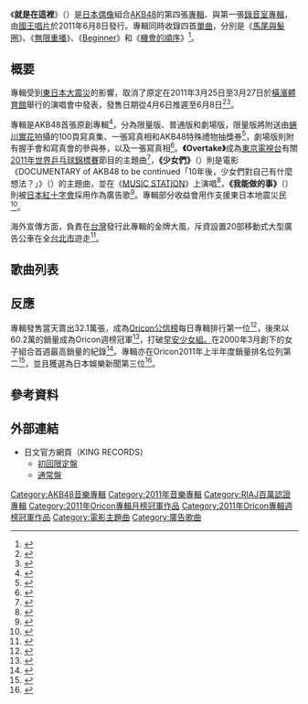 {{noteta
|T=zh-cn:就是在这里;zh-tw:就是在這裡;zh-hk:就是在這裡;zh-sg:就是在这里;zh-hans:就是在这里;zh-hant:就是在這裡;zh-mo:就是在這裡;
|1=zh-cn:就是在这里;zh-tw:就是在這裡;zh-hk:就是在這裡;zh-sg:就是在这里;zh-hans:就是在这里;zh-hant:就是在這裡;zh-mo:就是在這裡;
}}
{{Infobox Album
| Name           = 《就是在這裡》
| Type           = [[錄音室專輯|錄音室專輯]]
| Cover          = 3rdAlbum kokoniitakoto regular.jpg
| Caption        = 通常盤
| Artist         = [[AKB48|AKB48]]
| Released       = 2011年6月8日
| Recorded       =
| Genre          = [[日本流行音樂|日本流行音樂]]
| Length         = 1:09:04
| Label          = [[國王唱片|國王唱片]]
| Producer       = [[秋元康|秋元康]]
| Reviews        =
| Chart position = <li>週榜第1位（[[Oricon|Oricon]]）<li>2011年度6月第1位（Oricon）<li>2011年度上半年第2位（Oricon）<li>2011年度7月第10位（Oricon）<li>2011年度第2位（Oricon）<li>登場26回（Oricon）
| Certification  = <li>百万（[[日本唱片协会|日本唱片协会]]）<ref>{{cite web|script-title=ja:2011年06月 ゴールド等認定作品一覧|url=http://www.riaj.or.jp/data/others/gold/201106.html|publisher=日本唱片协会|accessdate=2012-09-01|language=ja|archive-date=2013-09-15|archive-url=https://web.archive.org/web/20130915104658/http://www.riaj.or.jp/data/others/gold/201106.html|dead-url=no}}</ref> 
| Last album     = 《[[SET_LIST~Greatest_Songs~完全盤|SET LIST~Greatest Songs~完全盤]]》<br />（2010年）
| This album     = '''《就是在這裡》'''<br/>（2011年）
| Next album     = 《[[1830m|1830m]]》<br/>（2012年）
| Misc           = {{Singles
| Name           = 就是在這裡
| Type           = 錄音室專輯
| single 1       = 《[[馬尾與髮圈|馬尾與髮圈]]》
| single 1 date  = 2010年5月26日
| single 2       = 《[[無限重播|無限重播]]》
| single 2 date  = 2010年8月18日
| single 3       = 《[[Beginner_(AKB48單曲)|Beginner]]》
| single 3 date  = 2010年10月27日
| single 4       = 《[[機會的順序|機會的順序]]》
| single 4 date  = 2010年12月8日
}}
}}
《'''就是在這裡'''》（{{lang-ja|ここにいたこと}}）是[[日本偶像|日本偶像]]組合[[AKB48|AKB48]]的第四張[[專輯|專輯]]、與第一張[[錄音室專輯|錄音室專輯]]，由[[國王唱片|國王唱片]]於2011年6月8日發行。專輯同時收錄四首[[單曲|單曲]]，分別是《[[馬尾與髮圈|馬尾與髮圈]]》、《[[無限重播|無限重播]]》、《[[Beginner_(AKB48單曲)|Beginner]]》和《[[機會的順序|機會的順序]]》<ref>{{cite web|language=ja|url=https://okmusic.jp/news/9917|work=OKMusic|script-title=ja:AKB48、3rdアルバム発売日決定　5月にニューシングル|date=2011-03-29|accessdate=2018-02-19|archive-date=2018-02-20|archive-url=https://web.archive.org/web/20180220092214/https://okmusic.jp/news/9917|dead-url=no}}</ref>。

==概要==
專輯受到[[東日本大震災|東日本大震災]]的影響，取消了原定在2011年3月25日至3月27日於[[橫濱體育館|橫濱體育館]]舉行的演唱會中發表，發售日期從4月6日推遲至6月8日<ref>{{cite web|language=ja|url=http://ameblo.jp/akihabara48/entry-10830776523.html|work=[[AKB48|AKB48]]|script-title=ja:AKB48　3rdアルバム「ここにいたこと」発売日延期未定のご案内|date=2011-03-15|accessdate=2011-06-25|archive-date=2014-07-10|archive-url=https://web.archive.org/web/20140710213933/http://ameblo.jp/akihabara48/entry-10830776523.html|dead-url=no}}</ref><ref>{{cite web|language=ja|url=http://ameblo.jp/akihabara48/entry-10844560115.html|work=[[AKB48|AKB48]]|script-title=ja:AKB48　3rdアルバム「ここにいたこと」発売日決定のご案内|date=2011-03-29|accessdate=2011-06-25|archive-date=2014-07-10|archive-url=https://web.archive.org/web/20140710223623/http://ameblo.jp/akihabara48/entry-10844560115.html|dead-url=no}}</ref>。

專輯是AKB48首張原創專輯<ref>{{cite web|language=ja|url=http://natalie.mu/music/news/45991|work=natalie|script-title=ja:AKB48新アルバムに新曲11曲、SKE・SDN・NMB参加曲も|date=2011-03-05|accessdate=2011-06-25|archive-date=2012-08-13|archive-url=https://www.webcitation.org/69sXOIPUG?url=http://natalie.mu/music/news/45991|dead-url=no}}</ref>，分為限量版、普通版和劇場版，限量版將附送由[[蜷川實花|蜷川實花]]拍攝的100頁寫真集、一張寫真相和AKB48特殊禮物抽獎券<ref>{{cite web|language=ja|url=http://news.livedoor.com/article/detail/5394442/|work=livedoor news|publisher=Billboard Japan|script-title=ja:AKB48 最も腹黒いメンバーは？　新アルバム詳細も発表|date=2011-03-07|accessdate=2018-02-19|archive-date=2018-02-20|archive-url=https://web.archive.org/web/20180220152007/http://news.livedoor.com/article/detail/5394442/|dead-url=no}}</ref>，劇場版則附有握手會和寫真會的參與券，以及一張寫真相<ref>{{cite web|language=ja|url=http://www.oricon.co.jp/news/music/85042/|work=[[Oricon|Oricon]]|script-title=ja:AKB48、初のオリジナルアルバムが発売決定|date=2011-02-21|accessdate=2011-06-25|archive-date=2012-10-24|archive-url=https://web.archive.org/web/20121024035711/http://www.oricon.co.jp/news/music/85042/|dead-url=no}}</ref>。'''《Overtake》'''成為[[東京電視台|東京電視台]]有關[[2011年世界乒乓球錦標賽|2011年世界乒乓球錦標賽]]節目的主題曲<ref>{{cite web|language=ja|url=https://www.oricon.co.jp/news/86622/full/|work=[[Oricon|Oricon]]|script-title=ja:卓球愛好家・福澤朗が『世界卓球』メイン司会に！ サポーターは3年連続でAKB48|date=2011-04-14|accessdate=2018-02-19|archive-date=2018-02-20|archive-url=https://web.archive.org/web/20180220033105/https://www.oricon.co.jp/news/86622/full/|dead-url=no}}</ref>，'''《少女們》'''（{{lang|ja|少女たちよ}}）則是電影《DOCUMENTARY of AKB48 to be continued「10年後，少女們對自己有什麼想法？」》（{{lang|ja|DOCUMENTARY of AKB48 to be continued「10年後、少女たちは今の自分に何を思うのだろう?」}}）的主題曲，並在《[[MUSIC_STATION|MUSIC STATION]]》上演唱<ref>{{cite web|language=ja|url=https://natalie.mu/music/news/50776|work=ナタリー|script-title=ja:AKB48総選挙翌日「Mステ」に、関ジャニ∞、ファンモンも|date=2011-06-06|accessdate=2018-02-19|archive-date=2018-02-20|archive-url=https://web.archive.org/web/20180220033316/https://natalie.mu/music/news/50776|dead-url=no}}</ref>，'''《我能做的事》'''（{{lang|ja|僕にできること}}）則被[[紅十字會|日本紅十字會]]採用作為廣告歌<ref>{{cite web |language=ja |url=https://www.oricon.co.jp/news/87753/full/ |work=[[Oricon|Oricon]] |script-title=ja:AKB48を“顔”に起用　日本赤十字社、義援金総額は1873億円に |date=2011-05-17 |accessdate=2018-02-19 |archive-date=2018-02-19 |archive-url=https://web.archive.org/web/20180219210732/https://www.oricon.co.jp/news/87753/full/ |dead-url=no }}</ref>。專輯部分收益會用作支援東日本地震災民<ref>{{cite web|language=ja|url=http://www.hotexpress.co.jp/news/110329_akb48/|work=HOT EXPRESS|script-title=ja:AKB48 5月発売の新作を義援金に、さらに“選抜総選挙”実施へ|date=2011-03-29|accessdate=2018-02-19|archive-url=https://web.archive.org/web/20110409081041/http://www.hotexpress.co.jp/news/110329_akb48/|archive-date=2011-04-09|dead-url=yes}}</ref>。

海外宣傳方面，負責在[[台灣|台灣]]發行此專輯的金牌大風，斥資設置20部移動式大型廣告公車在全[[台北市|台北市]]遊走<ref>{{cite web|url=http://www.libertytimes.com.tw/2011/new/jun/9/today-show16.htm|work=[[自由時報|自由時報]]|title=AKB48坐公車 明起趴趴走|language=zh-hant|date=2011-06-09|accessdate=2011-06-25|deadurl=yes|archiveurl=https://web.archive.org/web/20110614103418/http://www.libertytimes.com.tw/2011/new/jun/9/today-show16.htm|archivedate=2011-06-14}}</ref>。

==歌曲列表==
{{tracklist
| headline        =
| extra_column    = 編曲
| total_length    = 1:09:04
| title1          = '''《少女們》'''
| writer1         = [[秋元康|秋元康]]和小網準
| extra1          = 野中雄一
| length1         = 4:31
| title2          = '''《Overtake》'''
| note2           = Team A
| writer2         = 秋元康和柴田尚
| extra2          = 丸山真由子
| length2         = 4:42
| title3          = '''《我能做的事》'''
| note3           = Team K
| writer3         = 秋元康和SOHO
| extra3          = 野中雄一
| length3         = 4:08
| title4          = '''《戀愛馬戲團》'''（{{lang|ja|恋愛サーカス}}）
| note4           = Team B
| writer4         = 秋元康和{{Link-ja|真崎修|真崎修}}
| extra4          = 真崎修
| length4         = 3:35
| title5          = '''《風的去向》'''（{{lang|ja|風の行方}}）
| note5           = [[倉持明日香|倉持明日香]]、[[指原莉乃|指原莉乃]]、[[高橋みなみ|高橋みなみ]]、[[大島優子|大島優子]]、[[峯岸みなみ|峯岸みなみ]]和[[柏木由紀|柏木由紀]]
| writer5         = 秋元康和{{Link-ja|島崎貴光|島崎貴光}}
| extra5          = 島崎貴光
| length5         = 5:05
| title6          = '''《任性的收藏品》'''（{{lang|ja|わがままコレクション}}）
| note6           = [[多田愛佳|多田愛佳]]、[[前田亞美|前田亞美]]、[[小森美果|小森美果]]、[[佐藤すみれ|佐藤すみれ]]、[[渡邊麻友|渡邊麻友]]和[[松井珠理奈|松井珠理奈]]
| writer6         = 秋元康和島崎貴光
| extra6          = 島崎貴光
| length6         = 4:53
| title7          = '''《人魚假期》'''（{{lang|ja|人魚のバカンス}}）
| note7           = [[高城亞樹|高城亞樹]]、[[仁藤萌乃|仁藤萌乃]]、[[橫山由依|橫山由依]]、[[河西智美|河西智美]]、[[北原里英|北原里英]]、[[佐藤亞美菜|佐藤亞美菜]]和[[增田有華|增田有華]]
| writer7         = 秋元康和{{Link-ja|上田起士|上田起士}}
| extra7          = 上田起士
| length7         = 3:58
| title8          = '''《你和我的關係》'''（{{lang|ja|君と僕の関係}}）
| note8           = [[前田敦子|前田敦子]]和[[板野友美|板野友美]]
| writer8         = 秋元康、DR. OWL和RAY. M
| extra8          = RAY. M
| length8         = 2:59
| title9          = '''《適可而止的建議》'''（{{lang|ja|イイカゲンのススメ}}）
| note9           = [[片山陽加|片山陽加]]、[[小嶋陽菜|小嶋陽菜]]、[[篠田麻里子|篠田麻里子]]、[[秋元才加|秋元才加]]、[[宮澤佐江|宮澤佐江]]和[[松井玲奈|松井玲奈]]
| writer9         = 秋元康和[[渡邊翔|渡邊翔]]
| extra9          = 生田真心
| length9         = 4:29
| title10         = '''《High school days》'''
| note10          = Team 研究生
| writer10        = 秋元康和{{Link-ja|鳥海剛史|鳥海剛史}}
| extra10         = {{Link-ja|清水武仁|清水武仁}}
| length10        = 4:34
| title11         = '''《推Team B》'''（{{lang|ja|チームB推し}}）
| note11          = Team B
| writer11        = 秋元康和吉野貴雄
| extra11         = 武藤星兒
| length11        = 4:26
| title12         = 《[[機會的順序|機會的順序]]》
| writer12        = 秋元康和小西裕子
| extra12         = 生田真心
| length12        = 4:17
| title13         = 《[[Beginner_(AKB48單曲)|Beginner]]》
| writer13        = 秋元康和{{Link-ja|井上義正|井上ヨシマサ}}
| extra13         = 井上義正
| length13        = 3:57
| title14         = 《[[馬尾與髮圈|馬尾與髮圈]]》
| writer14        = 秋元康和{{Link-ja|多田慎也|タダシンヤ}}
| extra14         = 生田真心
| length14        = 4:29
| title15         = 《[[無限重播|無限重播]]》
| writer15        = 秋元康和山崎燿
| extra15         = [[田中裕介|田中裕介]]
| length15        = 4:40
| title16         = '''《就是在這裡》'''
| note16          = [[AKB48|AKB48]]、[[SKE48|SKE48]]、[[SDN48|SDN48]]和[[NMB48|NMB48]]
| writer16        = 秋元康和KIS
| extra16         = {{Link-ja|樫原伸彥|樫原伸彦}}
| length16        = 4:11
}}

==反應==
專輯發售當天賣出32.1萬張，成為[[Oricon公信榜|Oricon公信榜]]每日專輯排行第一位<ref>{{cite web |language=ja |url=https://www.oricon.co.jp/news/88615/full/ |work=[[Oricon|Oricon]] |script-title=ja:AKB48初のオリジナルアルバム、初日売上32.1万枚で首位発進 |date=2011-06-08 |accessdate=2018-02-19 |archive-date=2018-02-20 |archive-url=https://web.archive.org/web/20180220033238/https://www.oricon.co.jp/news/88615/full/ |dead-url=no }}</ref>，後來以60.2萬的銷量成為Oricon週榜冠軍<ref>{{cite web|language=ja|url=https://mantan-web.jp/article/20110613dog00m200050000c.html|work=まんたんウェブ|script-title=ja:＜AKB48＞初のオリジナルアルバムが首位に　モー娘以来11年ぶりの初週50万枚突破|date=2011-06-14|accessdate=2018-02-19|archive-date=2018-02-19|archive-url=https://web.archive.org/web/20180219210757/https://mantan-web.jp/article/20110613dog00m200050000c.html|dead-url=no}}</ref>，打破[[早安少女組。|早安少女組。]]在2000年3月創下的女子組合首週最高銷量的紀錄<ref>{{cite web|language=ja|url=https://www.oricon.co.jp/news/88768/full/|work=[[Oricon|Oricon]]|script-title=ja:【オリコン】AKB48、モー娘。以来11年ぶり快挙！　アルバム初週実売60.2万枚|date=2011-06-14|accessdate=2018-02-19|archive-date=2017-12-13|archive-url=https://web.archive.org/web/20171213143429/https://www.oricon.co.jp/news/88768/full/|dead-url=no}}</ref>。專輯亦在Oricon2011年上半年度銷量排名位列第二<ref>{{cite web|language=ja|url=https://www.oricon.co.jp/news/89088/full/|work=[[Oricon|Oricon]]|script-title=ja:EXILE、3年ぶり上半期アルバム1位！|date=2011-06-22|accessdate=2018-02-19|archive-date=2018-02-20|archive-url=https://web.archive.org/web/20180220033300/https://www.oricon.co.jp/news/89088/full/|dead-url=no}}</ref>，並且獲選為日本娛樂新聞第三位<ref>{{cite web|language=ja|url=https://mantan-web.jp/article/20110622dog00m200024000c.html|work=まんたんウェブ|script-title=ja:＜芸能ニュースランキング＞1位はKARA再始動　2位は春の褒章・叙勲 3位はAKB48の新作|date=2011-06-22|accessdate=2018-02-19|archive-date=2018-02-19|archive-url=https://web.archive.org/web/20180219210652/https://mantan-web.jp/article/20110622dog00m200024000c.html|dead-url=no}}</ref>。

==參考資料==
{{reflist}}

==外部連結==
* 日文官方網頁（KING RECORDS）{{ja}}
** [http://www.kingrecords.co.jp/cs/g/gKIZC-90117/ 初回限定盤] {{Wayback|url=http://www.kingrecords.co.jp/cs/g/gKIZC-90117/ |date=20130606031726 }}
** [http://www.kingrecords.co.jp/cs/g/gKIZC-117/  通常盤] {{Wayback|url=http://www.kingrecords.co.jp/cs/g/gKIZC-117/ |date=20130126185456 }}

{{AKB48歌曲}}
{{SKE48}}
{{SDN48}}
{{NMB48}}
{{Oricon專輯月榜冠軍 (2010年代前期)|2011年6月}}
{{Oricon專輯週榜冠軍 (2011年)|2011年6月20日}}

{{DEFAULTSORT:Koko ni Ita Koto}}
[[Category:AKB48音樂專輯|Category:AKB48音樂專輯]]
[[Category:2011年音樂專輯|Category:2011年音樂專輯]]
[[Category:RIAJ百萬認證專輯|Category:RIAJ百萬認證專輯]]
[[Category:2011年Oricon專輯月榜冠軍作品|Category:2011年Oricon專輯月榜冠軍作品]]
[[Category:2011年Oricon專輯週榜冠軍作品|Category:2011年Oricon專輯週榜冠軍作品]]
[[Category:電影主題曲|Category:電影主題曲]]
[[Category:廣告歌曲|Category:廣告歌曲]]